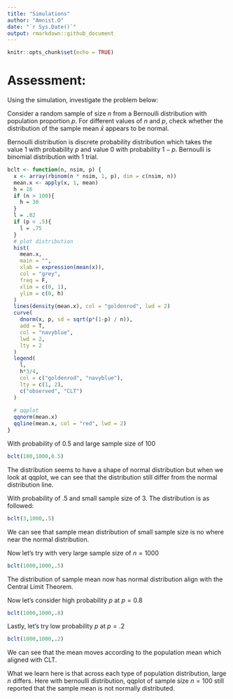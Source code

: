 ```yaml
---
title: "Simulations"
author: "Amnist.O"
date: "`r Sys.Date()`"
output: rmarkdown::github_document
---
```


```r
knitr::opts_chunk$set(echo = TRUE)
```

# Assessment:
Using the simulation, investigate the problem below:

Consider a random sample of size $n$ from a Bernoulli distribution with population proportion $p$.
For different values of $n$ and $p$, check whether the distribution of the sample mean $\bar{x}$ appears to be normal.

Bernoulli distribution is discrete probability distribution which takes the value 1 with probability $p$ and value 0 with probability $1-p$. Bernoulli is binomial distribution with 1 trial.

```r
bclt <- function(n, nsim, p) {
  x <- array(rbinom(n * nsim, 1, p), dim = c(nsim, n))
  mean.x <- apply(x, 1, mean)
  h = 16
  if (n > 100){
    h = 30
  }
  l = .02
  if (p < .5){
    l = .75
  }
  # plot distribution
  hist(
    mean.x,
    main = "",
    xlab = expression(mean(x)),
    col = "grey",
    freq = F,
    xlim = c(0, 1),
    ylim = c(0, h)
  )
  lines(density(mean.x), col = "goldenrod", lwd = 2)
  curve(
    dnorm(x, p, sd = sqrt(p*(1-p) / n)),
    add = T,
    col = "navyblue",
    lwd = 2,
    lty = 2
  )
  legend(
    l,
    h*3/4,
    col = c("goldenrod", "navyblue"),
    lty = c(1, 2),
    c("observed", "CLT")
  )
  
  # qqplot
  qqnorm(mean.x)
  qqline(mean.x, col = "red", lwd = 2)
}
```

With probability of 0.5 and large sample size of 100
```r
bclt(100,1000,0.5)
```
The distribution seems to have a shape of normal distribution but when we look at qqplot, we can see that the distribution still differ from the normal distribution line.

With probability of .5 and small sample size of 3. The distribution is as followed:
```r
bclt(3,1000,.5)
```

We can see that sample mean distribution of small sample size is no where near the normal distribution.

Now let's try with very large sample size of $n = 1000$
```r
bclt(1000,1000,.5)
```

The distribution of sample mean now has normal distribution align with the Central Limit Theorem.

Now let's consider high probability $p$ at $p=0.8$
```r
bclt(1000,1000,.8)
```

Lastly, let's try low probability $p$ at $p=.2$
```r
bclt(1000,1000,.2)
```

We can see that the mean moves according to the population mean which aligned with CLT.

What we learn here is that across each type of population distribution, large $n$ differs. Here with bernoulli distribution, qqplot of sample size $n=100$ still reported that the sample mean is not normally distributed.